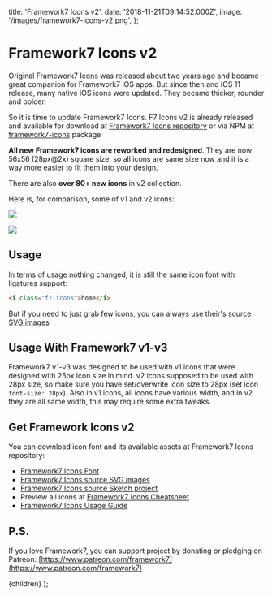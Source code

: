   title: 'Framework7 Icons v2',
  date: '2018-11-21T09:14:52.000Z',
  image: '/images/framework7-icons-v2.png',
};

# Framework7 Icons v2

Original Framework7 Icons was released about two years ago and became great companion for Framework7 iOS apps. But since then and iOS 11 release, many native iOS icons were updated. They became thicker, rounder and bolder.

So it is time to update Framework7 Icons. F7 Icons v2 is already released and available for download at [Framework7 Icons repository](https://github.com/framework7io/framework7-icons) or via NPM at [framework7-icons](https://www.npmjs.com/package/framework7-icons) package

**All new Framework7 icons are reworked and redesigned**. They are now 56x56 (28px@2x) square size, so all icons are same size now and it is a way more easier to fit them into your design.

There are also **over 80+ new icons** in v2 collection.

Here is, for comparison, some of v1 and v2 icons:

![](/images/framework7-icons-v2-0.png)

![](/images/framework7-icons-v2-1.png)

## Usage

In terms of usage nothing changed, it is still the same icon font with ligatures support:

```html
<i class="f7-icons">home</i>
```

But if you need to just grab few icons, you can always use their's [source SVG images](https://github.com/framework7io/framework7-icons/tree/master/src)

## Usage With Framework7 v1-v3

Framework7 v1-v3 was designed to be used with v1 icons that were designed with 25px icon size in mind. v2 icons supposed to be used with 28px size, so make sure you have set/overwrite icon size to 28px (set icon `font-size: 28px`). Also in v1 icons, all icons have various width, and in v2 they are all same width, this may require some extra tweaks.

## Get Framework Icons v2

You can download icon font and its available assets at Framework7 Icons repository:

- [Framework7 Icons Font](https://github.com/framework7io/framework7-icons/tree/master/fonts)
- [Framework7 Icons source SVG images](https://github.com/framework7io/framework7-icons/tree/master/src)
- [Framework7 Icons source Sketch project](https://github.com/framework7io/framework7-icons/tree/master/sketch)
- Preview all icons at [Framework7 Icons Cheatsheet](https://framework7.io/icons/)
- [Framework7 Icons Usage Guide](https://github.com/framework7io/framework7-icons/blob/master/README.md#framework7-icons)

## P.S.

If you love Framework7, you can support project by donating or pledging on Patreon: [https://www.patreon.com/framework7](https://www.patreon.com/framework7)

  <PostLayout meta={meta}>{children}</PostLayout>
);
